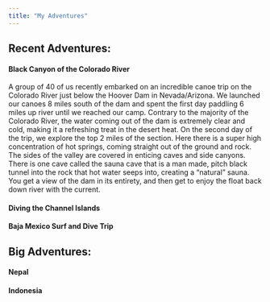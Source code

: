 ```yaml
---
title: "My Adventures"
---
```


## Recent Adventures:

#### Black Canyon of the Colorado River

A group of 40 of us recently embarked on an incredible canoe trip on the Colorado River just below the Hoover Dam in Nevada/Arizona. We launched our canoes 8 miles south of the dam and spent the first day paddling 6 miles up river until we reached our camp. Contrary to the majority of the Colorado River, the water coming out of the dam is extremely clear and cold, making it a refreshing treat in the desert heat. On the second day of the trip, we explore the top 2 miles of the section. Here there is a super high concentration of hot springs, coming straight out of the ground and rock. The sides of the valley are covered in enticing caves and side canyons. There is one cave called the sauna cave that is a man made, pitch black tunnel into the rock that hot water seeps into, creating a "natural" sauna. You get a view of the dam in its entirety, and then get to enjoy the float back down river with the current.

#### Diving the Channel Islands

#### Baja Mexico Surf and Dive Trip

## Big Adventures:

#### Nepal

#### Indonesia

